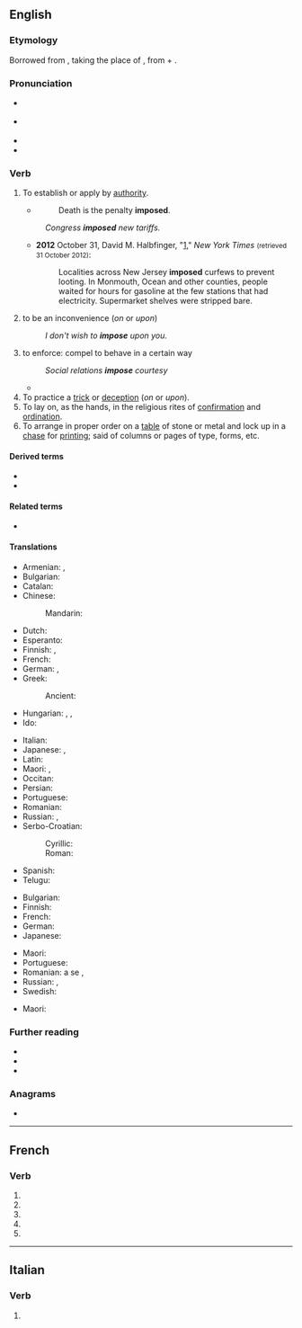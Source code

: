 {{also|imposé}}
==English==

===Etymology===
Borrowed from {{bor|en|frm|imposer||to lay on, impose}}, taking the place of {{der|en|la|imponere||to lay on, impose}}, from {{m|la|in||on, upon}} + {{m|la|ponere||to put, place}}.

===Pronunciation===
* {{a|GA}} {{IPA|en|/ɪmˈpoʊz/}}
* {{a|RP}} {{IPA|en|/ɪmˈpəʊz/}}
* {{audio|en|en-us-impose.ogg|Audio (US)}}
* {{rhymes|en|əʊz}}

===Verb===
{{en-verb|impos}}

# {{lb|en|transitive}} To establish or apply by [[authority]].
#* {{rfdatek|en|John Milton}}
#*: Death is the penalty '''imposed'''.
#: ''Congress '''imposed''' new tariffs.''
#* '''2012''' October 31, David M. Halbfinger, "[http://www.nytimes.com/2012/11/01/nyregion/new-jersey-continues-to-cope-with-hurricane-sandy.html?hp]," ''New York Times'' <small>(retrieved 31 October 2012)</small>:
#*: Localities across New Jersey '''imposed''' curfews to prevent looting. In Monmouth, Ocean and other counties, people waited for hours for gasoline at the few stations that had electricity. Supermarket shelves were stripped bare.
# {{lb|en|intransitive}} to be an inconvenience (''on'' or ''upon'')
#: ''I don't wish to '''impose''' upon you.''
# to enforce: compel to behave in a certain way
#: ''Social relations '''impose''' courtesy''
#* {{quote-journal|en| date=December 10, 2011| author=Arindam Rej| title=Norwich 4 - 2 Newcastle| work=BBC Sport| url=http://news.bbc.co.uk/sport2/hi/football/eng_prem/16015486.stm| passage=Norwich soon began '''imposing''' themselves on that patched-up defence with Holt having their best early chance, only to see it blocked by Simpson.}}
# To practice a [[trick]] or [[deception]] (''on'' or ''upon'').
# To lay on, as the hands, in the religious rites of [[confirmation]] and [[ordination]].
# To arrange in proper order on a [[table]] of stone or metal and lock up in a [[chase]] for [[print]]ing; said of columns or pages of type, forms, etc.

====Derived terms====
* {{l|en|imposure}}
* {{l|en|superimpose}}

====Related terms====
* {{l|en|imposition}}

====Translations====
{{trans-top|to establish or apply by authority}}
* Armenian: {{t+|hy|պարտադրել}}, {{t|hy|վզին փաթաթել}} {{qualifier|informal}}
* Bulgarian: {{t+|bg|налагам}}
* Catalan: {{t+|ca|imposar}}
* Chinese:
*: Mandarin: {{t+|cmn|强加|sc=Hani}}
* Dutch: {{t+|nl|opleggen}}
* Esperanto: {{t|eo|imponi}}
* Finnish: {{t+|fi|määrätä}}, {{t+|fi|säätää}}
* French: {{t+|fr|imposer}}
* German: {{t|de|auferlegen}}, {{t+|de|aufzwingen}}
* Greek:
*: Ancient: {{t|grc|ἐπιτίθημι}}
* Hungarian: {{t+|hu|kiszab}}, {{t+|hu|kivet}}, {{t+|hu|kiró}}
* Ido: {{t+|io|aplikar}}
{{trans-mid}}
* Italian: {{t+|it|imporre}}
* Japanese: {{t|ja|強要する|tr=きょうようする, kyōyō-suru|sc=Jpan}}, {{t+|ja|強いる|tr=しいる, shiiru|sc=Jpan}}
* Latin: {{t|la|impōnō}}
* Maori: {{t|mi|uruhi}}, {{t|mi|whakaeke}}
* Occitan: {{t+|oc|impausar}}
* Persian: {{t|fa|برنهادن|tr=barnehâdan}}
* Portuguese: {{t+|pt|impor}}
* Romanian: {{t+|ro|impune}}
* Russian: {{t+|ru|облага́ть}}, {{t+|ru|налага́ть}}
* Serbo-Croatian:
*: Cyrillic: {{t|sh|наметнути}}
*: Roman: {{t+|sh|nametnuti}}
* Spanish: {{t+|es|imponer}}
* Telugu: {{t+|te|విధించు}}
{{trans-bottom}}

{{trans-top|to be an inconvenience}}
* Bulgarian: {{t|bg|натрапвам се}}
* Finnish: {{t|fi|[[olla]] [[rasituksena]]}}
* French: {{t+|fr|imposer|alt=s'imposer}}
* German: {{t|de|auferlegen}}
* Japanese: {{t+|ja|課す|tr=かす, kasu|sc=Jpan}}
{{trans-mid}}
* Maori: {{t|mi|māminga}}
* Portuguese: {{t+|pt|abusar}}
* Romanian: a se {{t+|ro|impune}}, {{t+|ro|dicta}}
* Russian: {{t+|ru|навязыва́ться|impf}} {{qualifier|intransitive}}, {{t+|ru|навяза́ться|pf}} {{qualifier|intransitive}}
* Swedish: {{t|sv|vara till besvär}}
{{trans-bottom}}

{{trans-top|to enforce: compel to behave in a certain way}}
* Maori: {{t|mi|uruhi}}
{{trans-mid}}
{{trans-bottom}}

===Further reading===
* {{R:Webster 1913}}
* {{R:Century 1911}}
* {{R:OneLook}}

===Anagrams===
* {{anagrams|en|a=eimops|mopies|pomeis}}

----

==French==

===Verb===
{{head|fr|verb form}}

# {{inflection of|fr|imposer||1|s|pres|indc}}
# {{inflection of|fr|imposer||3|s|pres|indc}}
# {{inflection of|fr|imposer||1|s|pres|subj}}
# {{inflection of|fr|imposer||3|s|pres|subj}}
# {{inflection of|fr|imposer||2|s|impr}}

----

==Italian==

===Verb===
{{head|it|verb form}}

# {{inflection of|it|imporre||3|s|phis}}